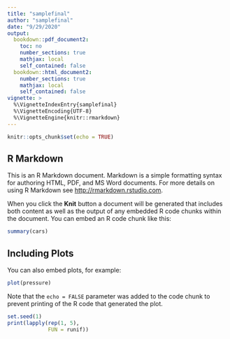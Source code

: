 ```yaml
---
title: "samplefinal"
author: "samplefinal"
date: "9/29/2020"
output:
  bookdown::pdf_document2:
    toc: no
    number_sections: true
    mathjax: local
    self_contained: false
  bookdown::html_document2:
    number_sections: true
    mathjax: local
    self_contained: false
vignette: >
  %\VignetteIndexEntry{samplefinal}
  %\VignetteEncoding{UTF-8}
  %\VignetteEngine{knitr::rmarkdown}
---
```


```r
knitr::opts_chunk$set(echo = TRUE)
```

## R Markdown

This is an R Markdown document. Markdown is a simple formatting syntax for authoring HTML, PDF, and MS Word documents. For more details on using R Markdown see <http://rmarkdown.rstudio.com>.

When you click the **Knit** button a document will be generated that includes both content as well as the output of any embedded R code chunks within the document. You can embed an R code chunk like this:

```r
summary(cars)
```

## Including Plots

You can also embed plots, for example:

```r
plot(pressure)
```

Note that the `echo = FALSE` parameter was added to the code chunk to prevent printing of the R code that generated the plot.


```r
set.seed(1)
print(lapply(rep(1, 5),
             FUN = runif))
```
